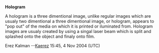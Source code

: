 '''Hologram'''

A hologram is a three dimentional image, unlike regular images which are usualy two dimentional a three dimentional image, or hologram, appears to "pop out" of the media on which it is printed or iluminated from.
Hologram images are usualy created by using a singal laser beam which is split and splashed onto the object and finaly onto film.

Erez Kalman --[[User:Kaerez|Kaerez]] 15:45, 4 Nov 2004 (UTC)